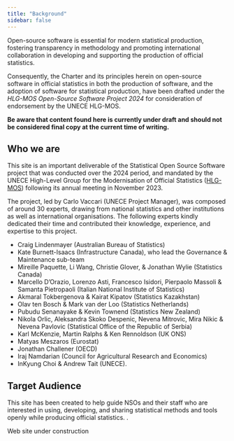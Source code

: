 ```yaml
---
title: "Background"
sidebar: false
---
```


::: {#intro}
Open-source software is essential for modern statistical production, fostering transparency in methodology and promoting international collaboration in developing and supporting the production of official statistics.

Consequently, the Charter and its principles herein on open-source software in official statistics in both the production of software, and the adoption of software for statistical production, have been drafted under the *HLG-MOS Open-Source Software Project 2024* for consideration of endorsement by the UNECE HLG-MOS.

**Be aware that content found here is currently under draft and should not be considered final copy at the current time of writing.**
:::

## Who we are

This site is an important deliverable of the Statistical Open Source Software project that was conducted over the 2024 period, and mandated by the UNECE High-Level Group for the Modernisation of Official Statistics ([HLG-MOS](https://unece.org/statistics/networks-of-experts/high-level-group-modernisation-statistical-production-and-services)) following its annual meeting in November 2023\.

The project, led by Carlo Vaccari (UNECE Project Manager), was composed of around 30 experts, drawing from national statistics and other institutions as well as international organisations. The following experts kindly dedicated their time and contributed their knowledge, experience, and expertise to this project.

* Craig Lindenmayer (Australian Bureau of Statistics)  
* Kate Burnett-Isaacs (Infrastructure Canada), who lead the Governance & Maintenance sub-team  
* Mireille Paquette, Li Wang, Christie Glover, & Jonathan Wylie (Statistics Canada)  
* Marcello D'Orazio, Lorenzo Asti, Francesco Isidori, Pierpaolo Massoli & Samanta Pietropaoli (Italian National Institute of Statistics)  
* Akmaral Tokbergenova & Kairat Kipatov (Statistics Kazakhstan)  
* Olav ten Bosch & Mark van der Loo (Statistics Netherlands)  
* Pubudu Senanayake & Kevin Townend (Statistics New Zealand)  
* Nikola Orlic, Aleksandra Skoko Despenic, Nevena Mitrovic, Mira Nikic & Nevena Pavlovic (Statistical Office of the Republic of Serbia)  
* Karl McKenzie, Martin Ralphs & Ken Rennoldson (UK ONS)  
* Matyas Meszaros (Eurostat)  
* Jonathan Challener (OECD)  
* Iraj Namdarian (Council for Agricultural Research and Economics)  
* InKyung Choi & Andrew Tait (UNECE).

## Target Audience

This site has been created to help guide NSOs and their staff who are interested in using, developing, and sharing statistical methods and tools openly while producing official statistics.
.

::: callout-note
Web site under construction
:::
